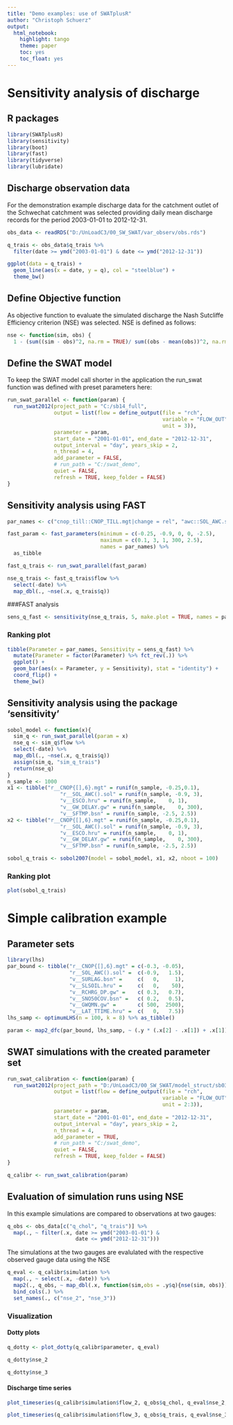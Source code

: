 ```yaml
---
title: "Demo examples: use of SWATplusR"
author: "Christoph Schuerz"
output: 
  html_notebook:
    highlight: tango
    theme: paper
    toc: yes
    toc_float: yes
---
```


# Sensitivity analysis of discharge

## R packages
```r
library(SWATplusR)
library(sensitivity)
library(boot)
library(fast)
library(tidyverse)
library(lubridate)
```

## Discharge observation data
For the demonstration example discharge data for the catchment outlet of the Schwechat catchment was selected providing daily mean discharge records for the period 2003-01-01 to 2012-12-31.

```r
obs_data <- readRDS("D:/UnLoadC3/00_SW_SWAT/var_observ/obs.rds")

q_trais <- obs_data$q_trais %>% 
  filter(date >= ymd("2003-01-01") & date <= ymd("2012-12-31"))

ggplot(data = q_trais) + 
  geom_line(aes(x = date, y = q), col = "steelblue") + 
  theme_bw()
```

## Define Objective function
As objective function to evaluate the simulated discharge the Nash Sutcliffe Efficiency criterion (NSE) was selected. NSE is defined as follows:
```r
nse <- function(sim, obs) {
  1 - (sum((sim - obs)^2, na.rm = TRUE)/ sum((obs - mean(obs))^2, na.rm = TRUE))}
```

## Define the SWAT model
To keep the SWAT model call shorter in the application the run_swat function was defined with preset parameters here:
```r
run_swat_parallel <- function(param) {
  run_swat2012(project_path = "C:/sb14_full",
               output = list(flow = define_output(file = "rch", 
                                                  variable = "FLOW_OUT", 
                                                  unit = 3)), 
               parameter = param, 
               start_date = "2001-01-01", end_date = "2012-12-31",
               output_interval = "day", years_skip = 2, 
               n_thread = 4, 
               add_parameter = FALSE, 
               # run_path = "C:/swat_demo",
               quiet = FALSE,
               refresh = TRUE, keep_folder = FALSE)
}
```

## Sensitivity analysis using FAST
```r
par_names <- c("cnop_till::CNOP_TILL.mgt|change = rel", "awc::SOL_AWC.sol|change = rel", "esco::ESCO.hru|change = rep", "ge_del::GW_DELAY.gw|change = rep", "sft::SFTMP.bsn|change = rep")

fast_param <- fast_parameters(minimum = c(-0.25, -0.9, 0, 0, -2.5),
                              maximum = c(0.1, 3, 1, 300, 2.5), 
                              names = par_names) %>% 
  as_tibble

fast_q_trais <- run_swat_parallel(fast_param)

nse_q_trais <- fast_q_trais$flow %>% 
  select(-date) %>% 
  map_dbl(., ~nse(.x, q_trais$q))


```

###FAST analysis
```r
sens_q_fast <- sensitivity(nse_q_trais, 5, make.plot = TRUE, names = par_names)
```


### Ranking plot
```r
tibble(Parameter = par_names, Sensitivity = sens_q_fast) %>% 
  mutate(Parameter = factor(Parameter) %>% fct_rev(.)) %>% 
  ggplot() + 
  geom_bar(aes(x = Parameter, y = Sensitivity), stat = "identity") + 
  coord_flip() + 
  theme_bw()
```

## Sensitivity analysis using the package 'sensitivity'
```r
sobol_model <- function(x){
  sim_q <- run_swat_parallel(param = x)
  nse_q <- sim_q$flow %>% 
  select(-date) %>% 
  map_dbl(., ~nse(.x, q_trais$q))
  assign(sim_q, "sim_q_trais")
  return(nse_q)
}
n_sample <- 1000
x1 <- tibble("r__CNOP{[],6}.mgt" = runif(n_sample, -0.25,0.1),
                 "r__SOL_AWC().sol" = runif(n_sample, -0.9, 3),
                 "v__ESCO.hru" = runif(n_sample,    0, 1),
                 "v__GW_DELAY.gw" = runif(n_sample,    0, 300),
                 "v__SFTMP.bsn" = runif(n_sample, -2.5, 2.5))
x2 <- tibble("r__CNOP{[],6}.mgt" = runif(n_sample, -0.25,0.1),
                 "r__SOL_AWC().sol" = runif(n_sample, -0.9, 3),
                 "v__ESCO.hru" = runif(n_sample,    0, 1),
                 "v__GW_DELAY.gw" = runif(n_sample,    0, 300),
                 "v__SFTMP.bsn" = runif(n_sample, -2.5, 2.5))

sobol_q_trais <- sobol2007(model = sobol_model, x1, x2, nboot = 100)
```

### Ranking plot
```r
plot(sobol_q_trais)
```

# Simple calibration example

## Parameter sets
```r
library(lhs)
par_bound <- tibble("r__CNOP{[],6}.mgt" = c(-0.3, -0.05),
                    "r__SOL_AWC().sol" =  c(-0.9,   1.5),
                    "v__SURLAG.bsn" =     c(   0,     1),
                    "v__SLSOIL.hru" =     c(   0,    50),
                    "v__RCHRG_DP.gw" =    c( 0.3,   0.7),
                    "v__SNO50COV.bsn" =   c( 0.2,   0.5),
                    "v__GWQMN.gw" =       c( 500,  2500),
                    "v__LAT_TTIME.hru" =  c(   0,   7.5))
lhs_samp <- optimumLHS(n = 100, k = 8) %>% as_tibble()

param <- map2_dfc(par_bound, lhs_samp, ~ (.y * (.x[2] - .x[1]) + .x[1]))
```

## SWAT simulations with the created parameter set
```r
run_swat_calibration <- function(param) {
  run_swat2012(project_path = "D:/UnLoadC3/00_SW_SWAT/model_struct/sb03_thru",
               output = list(flow = define_output(file = "rch", 
                                                  variable = "FLOW_OUT", 
                                                  unit = 2:3)), 
               parameter = param, 
               start_date = "2001-01-01", end_date = "2012-12-31",
               output_interval = "day", years_skip = 2, 
               n_thread = 4, 
               add_parameter = TRUE, 
               # run_path = "C:/swat_demo",
               quiet = FALSE,
               refresh = TRUE, keep_folder = FALSE)
}

q_calibr <- run_swat_calibration(param)
```

## Evaluation of simulation runs using NSE
In this example simulations are compared to observations at two gauges:
```r
q_obs <- obs_data[c("q_chol", "q_trais")] %>% 
  map(., ~ filter(.x, date >= ymd("2003-01-01") & 
                      date <= ymd("2012-12-31"))) 

```

The simulations at the two gauges are evalulated with the respective observed gauge data using the NSE
```r
q_eval <- q_calibr$simulation %>% 
  map(., ~ select(.x, -date)) %>% 
  map2(., q_obs, ~ map_dbl(.x, function(sim,obs = .y$q){nse(sim, obs)})) %>% 
  bind_cols(.) %>% 
  set_names(., c("nse_2", "nse_3"))
```

### Visualization
#### Dotty plots
```r
q_dotty <- plot_dotty(q_calibr$parameter, q_eval)
```

```r
q_dotty$nse_2
```
```r
q_dotty$nse_3
```

#### Discharge time series
```r
plot_timeseries(q_calibr$simulation$flow_2, q_obs$q_chol, q_eval$nse_2, ">", 0.4)
```

```r
plot_timeseries(q_calibr$simulation$flow_3, q_obs$q_trais, q_eval$nse_3, ">", 0.4)
```
